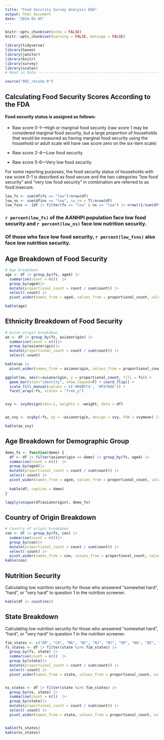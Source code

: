 ```yaml
---
title: "Food Security Survey Analysis EDA"
output: html_document
date: "2024-01-05"
---
```


```r
knitr::opts_chunk$set(echo = FALSE)
knitr::opts_chunk$set(warning = FALSE, message = FALSE) 

library(tidyverse)
library(haven)
library(janitor)
library(knitr)
library(survey)
library(scales)
# Read in data -------------------------------------------------------------------

source("002_recode.R")


```


## Calculating Food Security Scores According to the FDA

#### Food security status is assigned as follows:

- Raw score 0-1—High or marginal food security (raw score 1 may be considered marginal food security, but a large proportion of households that would be measured as having marginal food security using the household or adult scale will have raw score zero on the six-item scale)

- Raw score 2-4—Low food security

- Raw score 5-6—Very low food security

For some reporting purposes, the food security status of households with raw score 0-1 is described as food secure and the two categories “low food security” and “very low food security” in combination are referred to as food insecure.

```r
low_fs <- sum(df$fs == "low")/nrow(df)
low_ns <- sum(df$ns == "low", na.rm = T)/nrow(df)
low_fsns <- {df |> filter(fs == "low" & ns == "low") |> nrow()}/sum(df$fs == "low")


```
### `r percent(low_fs)` of the AANHPI population face low food security and `r percent(low_ns)` face low nutrition security.
### Of those who face low food security, `r percent(low_fsns)` also face low nutrition security.


## Age Breakdown of Food Security 

```r
# Age breakdown
age <- df |> group_by(fs, age4) |> 
  summarise(count = n())  |>
  group_by(age4)|>
  mutate(proportional_count = count / sum(count)) |>
  select(-count) |>
  pivot_wider(names_from = age4, values_from = proportional_count, values_fill = 0)

kable(age)

```

## Ethnicity Breakdown of Food Security

``` r
# Asian origin breakdown
ao <- df |> group_by(fs, asianorigin) |> 
  summarise(count = n())|> 
  group_by(asianorigin)|>
  mutate(proportional_count = count / sum(count)) |>
  select(-count) 

kable(ao |>
  pivot_wider(names_from = asianorigin, values_from = proportional_count, values_fill = 0))

ggplot(ao, aes(x=asianorigin, y = proportional_count, fill = fs)) + 
  geom_bar(stat="identity", show.legend=F) + coord_flip() + 
  scale_fill_manual(values = c('#00BFC4', '#F8766D')) + 
  facet_wrap(~fs, scales = "free_y")


svy <- svydesign(ids=~1, weights = ~weight, data = df)


ao_svy <- svyby(~fs, by = ~asianorigin, design = svy, FUN = svymean) |> as_tibble()

kable(ao_svy)

```

## Age Breakdown for Demographic Group

```r
demo_fx <- function(demo) {
  df <- df |> filter(asianorigin == demo) |> group_by(fs, age4) |> 
  summarise(count = n())  |>
  group_by(age4)|>
  mutate(proportional_count = count / sum(count)) |>
  select(-count) |>
  pivot_wider(names_from = age4, values_from = proportional_count, values_fill = 0)
  
  kable(df, caption = demo)
}

lapply(unique(df$asianorigin), demo_fx)

```

## Country of Origin Breakdown
```r
# Country of origin breakdown
coo <- df |> group_by(fs, coo) |> 
  summarise(count = n())|> 
  group_by(coo)|>
  mutate(proportional_count = count / sum(count)) |>
  select(-count) |>
  pivot_wider(names_from = coo, values_from = proportional_count, values_fill = 0)
kable(coo)

```

## Nutrition Security
Calculating low nutrition security for those who answered "somewhat hard", "hard", or "very hard" to question 1 in the nutrition screener.

```r

kable(df |> count(ns))
```

## State Breakdown
Calculating low nutrition security for those who answered "somewhat hard", "hard", or "very hard" to question 1 in the nutrition screener.

```r
fim_states <- c("AR", "CA", "MA", "NC", "NJ", "NY", "OR", "WA", "DE", "IL", "NM")
fs_states <- df |> filter(state %in% fim_states) |>
  group_by(fs, state) |> 
  summarise(count = n())  |>
  group_by(state)|>
  mutate(proportional_count = count / sum(count)) |>
  select(-count) |>
  pivot_wider(names_from = state, values_from = proportional_count, values_fill = 0)


ns_states <- df |> filter(state %in% fim_states) |>
  group_by(ns, state) |> 
  summarise(count = n())  |>
  group_by(state)|>
  mutate(proportional_count = count / sum(count)) |>
  select(-count) |>
  pivot_wider(names_from = state, values_from = proportional_count, values_fill = 0)


kable(fs_states)
kable(ns_states)

```
